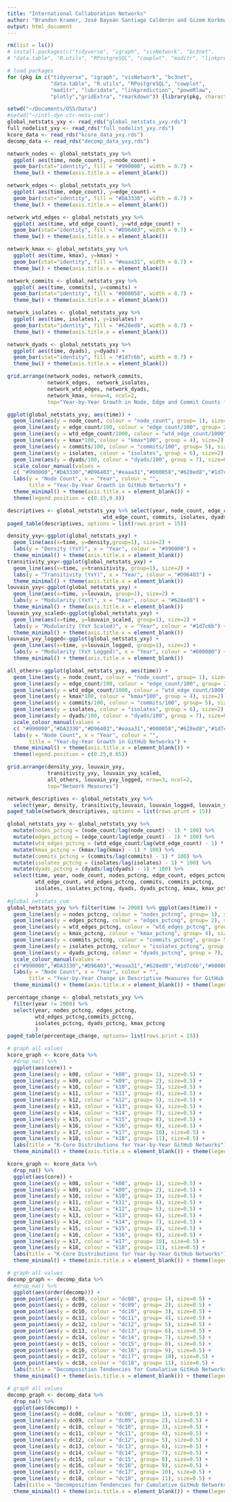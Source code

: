 ```yaml
---
title: "International Collaboration Networks"
author: "Brandon Kramer, José Bayoán Santiago Calderón and Gizem Korkmaz"
output: html_document
---
```


```r
rm(list = ls())
# install.packages(c("tidyverse", "igraph", "visNetwork", "bc3net", 
# "data.table", "R.utils", "RPostgreSQL", "cowplot", "maditr", "linkprediction", "poweRlaw"))

# load packages 
for (pkg in c("tidyverse", "igraph", "visNetwork", "bc3net", 
              "data.table", "R.utils", "RPostgreSQL", "cowplot",
              "maditr", "lubridate", "linkprediction", "poweRlaw", 
              "plotly","gridExtra", "rmarkdown")) {library(pkg, character.only = TRUE)}

setwd("~/Documents/OSS/Data")
#setwd("~/intl-dyn-ctr-nets-cum")
global_netstats_yxy <- read_rds("global_netstats_yxy.rds")
full_nodelist_yxy <- read_rds("full_nodelist_yxy.rds")
kcore_data <- read_rds("kcore_data_yxy.rds")
decomp_data <- read_rds("decomp_data_yxy.rds")

```

```r
network_nodes <- global_netstats_yxy %>% 
  ggplot( aes(time, node_count), y=node_count) +
  geom_bar(stat="identity", fill = "#990000", width = 0.7) + 
  theme_bw() + theme(axis.title.x = element_blank())

network_edges <- global_netstats_yxy %>% 
  ggplot( aes(time, edge_count), y=edge_count) +
  geom_bar(stat="identity", fill = "#DA3330", width = 0.7) + 
  theme_bw() + theme(axis.title.x = element_blank())

network_wtd_edges <- global_netstats_yxy %>% 
  ggplot( aes(time, wtd_edge_count), y=wtd_edge_count) +
  geom_bar(stat="identity", fill = "#D96403", width = 0.7) +
  theme_bw() + theme(axis.title.x = element_blank())

network_kmax <- global_netstats_yxy %>% 
  ggplot( aes(time, kmax), y=kmax) +
  geom_bar(stat="identity", fill = "#eaaa31", width = 0.7) + 
  theme_bw() + theme(axis.title.x = element_blank())

network_commits <- global_netstats_yxy %>% 
  ggplot( aes(time, commits), y=commits) +
  geom_bar(stat="identity", fill = "#000058", width = 0.7) + 
  theme_bw() + theme(axis.title.x = element_blank())

network_isolates <- global_netstats_yxy %>% 
  ggplot( aes(time, isolates), y=isolates) +
  geom_bar(stat="identity", fill = "#628ed8", width = 0.7) + 
  theme_bw() + theme(axis.title.x = element_blank())

network_dyads <- global_netstats_yxy %>% 
  ggplot( aes(time, dyads), y=dyads) +
  geom_bar(stat="identity", fill = "#1d7c6b", width = 0.7) + 
  theme_bw() + theme(axis.title.x = element_blank())

grid.arrange(network_nodes, network_commits, 
             network_edges,  network_isolates,  
             network_wtd_edges, network_dyads, 
             network_kmax, nrow=4, ncol=2,
             top="Year-by-Year Growth in Node, Edge and Commit Counts for GitHub Networks")
```

```r

ggplot(global_netstats_yxy, aes(time)) + 
  geom_line(aes(y = node_count, colour = "node_count", group= 1), size=2) + 
  geom_line(aes(y = edge_count/100, colour = "edge_count/100", group= 2), size=2) +
  geom_line(aes(y = wtd_edge_count/1000, colour = "wtd_edge_count/1000", group= 3), size=2) +
  geom_line(aes(y = kmax*100, colour = "kmax*100", group = 4), size=2) +
  geom_line(aes(y = commits/100, colour = "commits/100", group= 5), size=2) +   
  geom_line(aes(y = isolates, colour = "isolates", group = 6), size=2) +
  geom_line(aes(y = dyads/100, colour = "dyads/100", group = 7), size=0.5) + 
  scale_colour_manual(values = 
  c( "#990000","#DA3330","#D96403","#eaaa31","#000058","#628ed8","#1d7c6b")) + 
  labs(y = "Node Count", x = "Year", colour = "",
       title = "Year-by-Year Growth in GitHub Networks") +
  theme_minimal() + theme(axis.title.x = element_blank()) + 
  theme(legend.position = c(0.15,0.8))

descriptives <- global_netstats_yxy %>% select(year, node_count, edge_count, 
                               wtd_edge_count, commits, isolates, dyads, kmax)
paged_table(descriptives, options = list(rows.print = 15))
```

```r
density_yxy<-ggplot(global_netstats_yxy) + 
  geom_line(aes(x=time, y=density,group=1), size=2) + 
  labs(y = "Density (YxY)", x = "Year", colour = "#990000") + 
  theme_minimal() + theme(axis.title.x = element_blank())
transitivity_yxy<-ggplot(global_netstats_yxy) + 
  geom_line(aes(x=time, y=transitivity, group=1), size=2) + 
  labs(y = "Transitivity (YxY)", x = "Year", colour = "#D96403") + 
  theme_minimal() + theme(axis.title.x = element_blank())
louvain_yxy<-ggplot(global_netstats_yxy) + 
  geom_line(aes(x=time, y=louvain, group=1), size=2) + 
  labs(y = "Modularity (YxY)", x = "Year", colour = "#628ed8") +
  theme_minimal() + theme(axis.title.x = element_blank())
louvain_yxy_scaled<-ggplot(global_netstats_yxy) + 
  geom_line(aes(x=time, y=louvain_scaled, group=1), size=2) + 
  labs(y = "Modularity (YxY Scaled)", x = "Year", colour = "#1d7c6b") +
  theme_minimal() + theme(axis.title.x = element_blank())
louvain_yxy_logged<-ggplot(global_netstats_yxy) + 
  geom_line(aes(x=time, y=louvain_logged, group=1), size=2) + 
  labs(y = "Modularity (YxY Logged)", x = "Year", colour = "#600080") + 
  theme_minimal() + theme(axis.title.x = element_blank())

all_others<-ggplot(global_netstats_yxy, aes(time)) + 
  geom_line(aes(y = node_count, colour = "node_count", group= 1), size=2) + 
  geom_line(aes(y = edge_count/100, colour = "edge_count/100", group= 2), size=2) +
  geom_line(aes(y = wtd_edge_count/1000, colour = "wtd_edge_count/1000", group= 3), size=2) +
  geom_line(aes(y = kmax*100, colour = "kmax*100", group = 4), size=2) +
  geom_line(aes(y = commits/100, colour = "commits/100", group= 5), size=2) +   
  geom_line(aes(y = isolates, colour = "isolates", group = 6), size=2) +
  geom_line(aes(y = dyads/100, colour = "dyads/100", group = 7), size=0.5) + 
  scale_colour_manual(values = 
  c( "#990000","#DA3330","#D96403","#eaaa31","#000058","#628ed8","#1d7c6b")) + 
  labs(y = "Node Count", x = "Year", colour = "",
       title = "Year-by-Year Growth in GitHub Networks") +
  theme_minimal() + theme(axis.title.x = element_blank()) + 
  theme(legend.position = c(0.25,0.65))

grid.arrange(density_yxy, louvain_yxy, 
             transitivity_yxy, louvain_yxy_scaled,  
             all_others, louvain_yxy_logged, nrow=3, ncol=2,
             top="Network Measures")

network_descriptives <- global_netstats_yxy %>% 
  select(year, density, transitivity,louvain, louvain_logged, louvain_scaled)
paged_table(network_descriptives, options = list(rows.print = 15))
```

```r

global_netstats_yxy <- global_netstats_yxy %>% 
  mutate(nodes_pctcng = (node_count/lag(node_count) - 1) * 100) %>% 
  mutate(edges_pctcng = (edge_count/lag(edge_count) - 1) * 100) %>% 
  mutate(wtd_edges_pctcng = (wtd_edge_count/lag(wtd_edge_count) - 1) * 100) %>% 
  mutate(kmax_pctcng = (kmax/lag(kmax) - 1) * 100) %>%
  mutate(commits_pctcng = (commits/lag(commits) - 1) * 100) %>% 
  mutate(isolates_pctcng = (isolates/lag(isolates) - 1) * 100) %>% 
  mutate(dyads_pctcng = (dyads/lag(dyads) - 1) * 100) %>% 
  select(time, year, node_count, nodes_pctcng, edge_count, edges_pctcng, 
         wtd_edge_count, wtd_edges_pctcng, commits, commits_pctcng, 
         isolates, isolates_pctcng, dyads, dyads_pctcng, kmax, kmax_pctcng
         )
#global_netstats_cum
global_netstats_yxy %>% filter(time != 2008) %>% ggplot(aes(time)) + 
  geom_line(aes(y = nodes_pctcng, colour = "nodes_pctcng", group= 1), size=2) + 
  geom_line(aes(y = edges_pctcng, colour = "edges_pctcng", group= 2), size=2) +
  geom_line(aes(y = wtd_edges_pctcng, colour = "wtd_edges_pctcng", group= 3), size=2) +
  geom_line(aes(y = kmax_pctcng, colour = "kmax_pctcng", group= 4), size=2) +
  geom_line(aes(y = commits_pctcng, colour = "commits_pctcng", group= 5), size=2) +   
  geom_line(aes(y = isolates_pctcng, colour = "isolates_pctcng", group = 6), size=2) +
  geom_line(aes(y = dyads_pctcng, colour = "dyads_pctcng", group = 7), size=0.5) + 
  scale_colour_manual(values = 
  c("#990000","#DA3330","#D96403","#eaaa31","#628ed8","#1d7c6b","#600080")) + 
  labs(y = "Node Count", x = "Year", colour = "",
       title = "Year-by-Year Change in Descriptive Measures for GitHub Networks") + 
  theme_minimal() + theme(axis.title.x = element_blank()) + theme(legend.position = c(0.78,0.8))

percentage_change <- global_netstats_yxy %>% 
  filter(year != 2008) %>% 
  select(year, nodes_pctcng, edges_pctcng, 
         wtd_edges_pctcng,commits_pctcng, 
         isolates_pctcng, dyads_pctcng, kmax_pctcng
         )
paged_table(percentage_change, options= list(rows.print = 15))
```

```r
# graph all values 
kcore_graph <- kcore_data %>% 
  #drop_na() %>%
  ggplot(aes(core)) + 
  geom_line(aes(y = k08, colour = "k08", group= 1), size=0.5) + 
  geom_line(aes(y = k09, colour = "k09", group= 2), size=0.5) +
  geom_line(aes(y = k10, colour = "k10", group= 3), size=0.5) +
  geom_line(aes(y = k11, colour = "k11", group= 4), size=0.5) +
  geom_line(aes(y = k12, colour = "k12", group= 5), size=0.5) +
  geom_line(aes(y = k13, colour = "k13", group= 6), size=0.5) +
  geom_line(aes(y = k14, colour = "k14", group= 7), size=0.5) +
  geom_line(aes(y = k15, colour = "k15", group= 8), size=0.5) +
  geom_line(aes(y = k16, colour = "k16", group= 9), size=0.5) +
  geom_line(aes(y = k17, colour = "k17", group= 10), size=0.5) +
  geom_line(aes(y = k18, colour = "k18", group= 11), size=0.5) +
  labs(title = "K-Core Distributions for Year-by-Year GitHub Networks") + 
  theme_minimal() + theme(axis.title.x = element_blank()) + theme(legend.position = c(0.85,0.8)); ggplotly()
```

```r
kcore_graph <- kcore_data %>% 
  drop_na() %>%
  ggplot(aes(core)) + 
  geom_line(aes(y = k08, colour = "k08", group= 1), size=0.5) + 
  geom_line(aes(y = k09, colour = "k09", group= 2), size=0.5) +
  geom_line(aes(y = k10, colour = "k10", group= 3), size=0.5) +
  geom_line(aes(y = k11, colour = "k11", group= 4), size=0.5) +
  geom_line(aes(y = k12, colour = "k12", group= 5), size=0.5) +
  geom_line(aes(y = k13, colour = "k13", group= 6), size=0.5) +
  geom_line(aes(y = k14, colour = "k14", group= 7), size=0.5) +
  geom_line(aes(y = k15, colour = "k15", group= 8), size=0.5) +
  geom_line(aes(y = k16, colour = "k16", group= 9), size=0.5) +
  geom_line(aes(y = k17, colour = "k17", group= 10), size=0.5) +
  geom_line(aes(y = k18, colour = "k18", group= 11), size=0.5) +
  labs(title = "K-Core Distributions for Year-by-Year GitHub Networks") + 
  theme_minimal() + theme(axis.title.x = element_blank()) + theme(legend.position = c(0.85,0.8)); ggplotly()
```
```r
# graph all values 
decomp_graph <- decomp_data %>% 
  #drop_na() %>%
  ggplot(aes(order(decomp))) + 
  geom_point(aes(y = dc08, colour = "dc08", group= 1), size=0.5) + 
  geom_point(aes(y = dc09, colour = "dc09", group= 2), size=0.5) +
  geom_point(aes(y = dc10, colour = "dc10", group= 3), size=0.5) +
  geom_point(aes(y = dc11, colour = "dc11", group= 4), size=0.5) +
  geom_point(aes(y = dc12, colour = "dc12", group= 5), size=0.5) +
  geom_point(aes(y = dc13, colour = "dc13", group= 6), size=0.5) +
  geom_point(aes(y = dc14, colour = "dc14", group= 7), size=0.5) +
  geom_point(aes(y = dc15, colour = "dc15", group= 8), size=0.5) +
  geom_point(aes(y = dc16, colour = "dc16", group= 9), size=0.5) +
  geom_point(aes(y = dc17, colour = "dc17", group= 10), size=0.5) +
  geom_point(aes(y = dc18, colour = "dc18", group= 11), size=0.5) +
  labs(title = "Decomposition Tendencies for Cumulative GitHub Networks") + 
  theme_minimal() + theme(axis.title.x = element_blank()) + theme(legend.position = c(0.85,0.8)); ggplotly()
```
```r
# graph all values 
decomp_graph <- decomp_data %>% 
  drop_na() %>%
  ggplot(aes(decomp)) + 
  geom_line(aes(y = dc08, colour = "dc08", group= 1), size=0.5) + 
  geom_line(aes(y = dc09, colour = "dc09", group= 2), size=0.5) +
  geom_line(aes(y = dc10, colour = "dc10", group= 3), size=0.5) +
  geom_line(aes(y = dc11, colour = "dc11", group= 4), size=0.5) +
  geom_line(aes(y = dc12, colour = "dc12", group= 5), size=0.5) +
  geom_line(aes(y = dc13, colour = "dc13", group= 6), size=0.5) +
  geom_line(aes(y = dc14, colour = "dc14", group= 7), size=0.5) +
  geom_line(aes(y = dc15, colour = "dc15", group= 8), size=0.5) +
  geom_line(aes(y = dc16, colour = "dc16", group= 9), size=0.5) +
  geom_line(aes(y = dc17, colour = "dc17", group= 10), size=0.5) +
  geom_line(aes(y = dc18, colour = "dc18", group= 11), size=0.5) +
  labs(title = "Decomposition Tendencies for Cumulative GitHub Networks") + 
  theme_minimal() + theme(axis.title.x = element_blank()) + theme(legend.position = c(0.85,0.8)); ggplotly()
```














